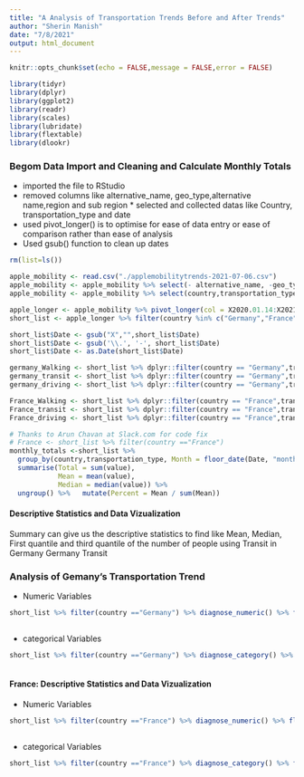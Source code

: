 ```yaml
---
title: "A Analysis of Transportation Trends Before and After Trends"
author: "Sherin Manish"
date: "7/8/2021"
output: html_document
---
```


```r
knitr::opts_chunk$set(echo = FALSE,message = FALSE,error = FALSE)

library(tidyr)
library(dplyr)
library(ggplot2)
library(readr)
library(scales)
library(lubridate)
library(flextable)
library(dlookr)
```

### Begom Data Import and Cleaning and Calculate Monthly Totals

* imported the file to RStudio 
* removed columns like alternative_name, geo_type,alternative name,region and sub region * selected and collected datas like Country, transportation_type and date 
* used pivot_longer() is to optimise for ease of data entry or ease of comparison rather than ease of analysis
* Used gsub() function to clean up dates

```r
rm(list=ls())

apple_mobility <- read.csv("./applemobilitytrends-2021-07-06.csv")
apple_mobility <- apple_mobility %>% select(- alternative_name, -geo_type, -region,-sub.region)
apple_mobility <- apple_mobility %>% select(country,transportation_type,X2020.01.14:X2021.07.06)
```
```r
apple_longer <- apple_mobility %>% pivot_longer(col = X2020.01.14:X2021.07.06,names_to ="Date")
short_list <- apple_longer %>% filter(country %in% c("Germany","France")) %>% na.omit()
```
```r
short_list$Date <- gsub("X","",short_list$Date)
short_list$Date <- gsub('\\.', '-', short_list$Date)
short_list$Date <- as.Date(short_list$Date)
```


```r
germany_Walking <- short_list %>% dplyr::filter(country == "Germany",transportation_type == "walking")  
germany_transit <- short_list %>% dplyr::filter(country == "Germany",transportation_type == "transit") 
germany_driving <- short_list %>% dplyr::filter(country == "Germany",transportation_type == "driving")

```

```r
France_Walking <- short_list %>% dplyr::filter(country == "France",transportation_type == "walking")  
France_transit <- short_list %>% dplyr::filter(country == "France",transportation_type == "transit") 
France_driving <- short_list %>% dplyr::filter(country == "France",transportation_type == "driving")

```

```r
# Thanks to Arun Chavan at Slack.com for code fix
# France <- short_list %>% filter(country =="France")
monthly_totals <-short_list %>%
  group_by(country,transportation_type, Month = floor_date(Date, "month")) %>%
  summarise(Total = sum(value),
            Mean = mean(value),
            Median = median(value)) %>% 
  ungroup() %>%   mutate(Percent = Mean / sum(Mean))
```

#### Descriptive Statistics and Data Vizualization

Summary can give us the descriptive statistics to find like Mean, Median, First quantile and third quantile of the number of people using Transit in Germany 
Germany Transit


### Analysis of Gemany's Transportation Trend
* Numeric Variables

```r
short_list %>% filter(country =="Germany") %>% diagnose_numeric() %>% flextable()
  
```

* categorical Variables

```r
short_list %>% filter(country =="Germany") %>% diagnose_category() %>% flextable()
  
```


#### France: Descriptive Statistics and Data Vizualization
* Numeric Variables

```r
short_list %>% filter(country =="France") %>% diagnose_numeric() %>% flextable()
  
```
* categorical Variables

```r
short_list %>% filter(country =="France") %>% diagnose_category() %>% flextable()
  
```